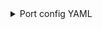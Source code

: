 <details>

<summary>Port config YAML</summary>

```yaml showLineNumbers
 - kind: file
    selector:
      query: 'true'
      files:
        - path: **/package.json
          repos:
            - name: vscode
              branch: main
    port:
      itemsToParse: .content.dependencies | to_entries
      entity:
        mappings:
          identifier: >-
            .item.key + "_" + if (.item.value | startswith("^")) then
            .item.value[1:] else .item.value end
          title: .item.key + "@" + .item.value
          blueprint: '"package"'
          properties:
            package: .item.key
            version: .item.value
```

</details>
